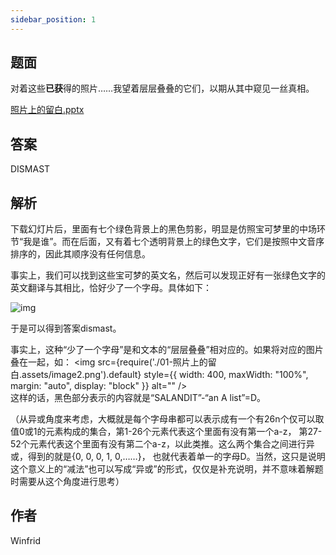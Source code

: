 ```yaml
---
sidebar_position: 1
---
```


## 题面

对着这些**已获**得的照片……我望着层层叠叠的它们，以期从其中窥见一丝真相。

[照片上的留白.pptx](./01-照片上的留白.assets/照片上的留白.pptx)

## 答案

DISMAST

## 解析

下载幻灯片后，里面有七个绿色背景上的黑色剪影，明显是仿照宝可梦里的中场环节“我是谁”。而在后面，又有着七个透明背景上的绿色文字，它们是按照中文音序排序的，因此其顺序没有任何信息。

事实上，我们可以找到这些宝可梦的英文名，然后可以发现正好有一张绿色文字的英文翻译与其相比，恰好少了一个字母。具体如下：

![img](./01-照片上的留白.assets/image1.png)

于是可以得到答案dismast。

事实上，这种“少了一个字母”是和文本的“层层叠叠”相对应的。如果将对应的图片叠在一起，如：
<img src={require('./01-照片上的留白.assets/image2.png').default} style={{
    width: 400, maxWidth: "100%", margin: "auto",
    display: "block"
}} alt="" />
<br />
这样的话，黑色部分表示的内容就是“SALANDIT”-“an A list”=D。

（从异或角度来考虑，大概就是每个字母串都可以表示成有一个有26n个仅可以取值0或1的元素构成的集合，第1-26个元素代表这个里面有没有第一个a-z，
第27-52个元素代表这个里面有没有第二个a-z，以此类推。这么两个集合之间进行异或，得到的就是\{0, 0, 0, 1, 0,……\}，
也就代表着单一的字母D。当然，这只是说明这个意义上的“减法”也可以写成“异或”的形式，仅仅是补充说明，并不意味着解题时需要从这个角度进行思考）

## 作者

Winfrid
